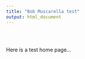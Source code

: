 ```yaml
---
title: "Bob Muscarella test"
output: html_document
---
```


<style type="text/css">
.title {
  display: none;
}


</style>

<div class="row" style="padding-top: 30px;">
<div class="col-sm-6">

Here is a test home page...

</div>
